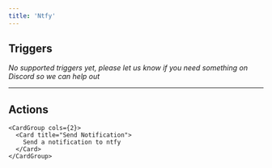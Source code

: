 ```yaml
---
title: 'Ntfy'
---
```


## Triggers

*No supported triggers yet, please let us know if you need something on Discord so we can help out* 


---

## Actions


    <CardGroup cols={2}>
      <Card title="Send Notification">
        Send a notification to ntfy
      </Card>
    </CardGroup>
  

